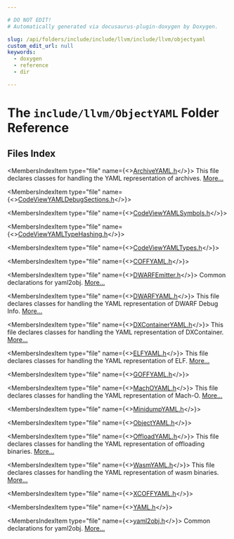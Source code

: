 ```yaml
---

# DO NOT EDIT!
# Automatically generated via docusaurus-plugin-doxygen by Doxygen.

slug: /api/folders/include/include/llvm/include/llvm/objectyaml
custom_edit_url: null
keywords:
  - doxygen
  - reference
  - dir

---
```





# The `include/llvm/ObjectYAML` Folder Reference

<DoxygenPage pluginConfig={pluginConfig}>



## Files Index

<MembersIndex>

<MembersIndexItem
  type="file"
  name={<><a href="/docs/api/files/include/include/llvm/include/llvm/objectyaml/archiveyaml-h">ArchiveYAML.h</a></>}>
This file declares classes for handling the YAML representation of archives. <a href="/docs/api/files/include/include/llvm/include/llvm/objectyaml/archiveyaml-h/#details">More...</a>
</MembersIndexItem>

<MembersIndexItem
  type="file"
  name={<><a href="/docs/api/files/include/include/llvm/include/llvm/objectyaml/codeviewyamldebugsections-h">CodeViewYAMLDebugSections.h</a></>}>
</MembersIndexItem>

<MembersIndexItem
  type="file"
  name={<><a href="/docs/api/files/include/include/llvm/include/llvm/objectyaml/codeviewyamlsymbols-h">CodeViewYAMLSymbols.h</a></>}>
</MembersIndexItem>

<MembersIndexItem
  type="file"
  name={<><a href="/docs/api/files/include/include/llvm/include/llvm/objectyaml/codeviewyamltypehashing-h">CodeViewYAMLTypeHashing.h</a></>}>
</MembersIndexItem>

<MembersIndexItem
  type="file"
  name={<><a href="/docs/api/files/include/include/llvm/include/llvm/objectyaml/codeviewyamltypes-h">CodeViewYAMLTypes.h</a></>}>
</MembersIndexItem>

<MembersIndexItem
  type="file"
  name={<><a href="/docs/api/files/include/include/llvm/include/llvm/objectyaml/coffyaml-h">COFFYAML.h</a></>}>
</MembersIndexItem>

<MembersIndexItem
  type="file"
  name={<><a href="/docs/api/files/include/include/llvm/include/llvm/objectyaml/dwarfemitter-h">DWARFEmitter.h</a></>}>
Common declarations for yaml2obj. <a href="/docs/api/files/include/include/llvm/include/llvm/objectyaml/dwarfemitter-h/#details">More...</a>
</MembersIndexItem>

<MembersIndexItem
  type="file"
  name={<><a href="/docs/api/files/include/include/llvm/include/llvm/objectyaml/dwarfyaml-h">DWARFYAML.h</a></>}>
This file declares classes for handling the YAML representation of DWARF Debug Info. <a href="/docs/api/files/include/include/llvm/include/llvm/objectyaml/dwarfyaml-h/#details">More...</a>
</MembersIndexItem>

<MembersIndexItem
  type="file"
  name={<><a href="/docs/api/files/include/include/llvm/include/llvm/objectyaml/dxcontaineryaml-h">DXContainerYAML.h</a></>}>
This file declares classes for handling the YAML representation of DXContainer. <a href="/docs/api/files/include/include/llvm/include/llvm/objectyaml/dxcontaineryaml-h/#details">More...</a>
</MembersIndexItem>

<MembersIndexItem
  type="file"
  name={<><a href="/docs/api/files/include/include/llvm/include/llvm/objectyaml/elfyaml-h">ELFYAML.h</a></>}>
This file declares classes for handling the YAML representation of ELF. <a href="/docs/api/files/include/include/llvm/include/llvm/objectyaml/elfyaml-h/#details">More...</a>
</MembersIndexItem>

<MembersIndexItem
  type="file"
  name={<><a href="/docs/api/files/include/include/llvm/include/llvm/objectyaml/goffyaml-h">GOFFYAML.h</a></>}>
</MembersIndexItem>

<MembersIndexItem
  type="file"
  name={<><a href="/docs/api/files/include/include/llvm/include/llvm/objectyaml/machoyaml-h">MachOYAML.h</a></>}>
This file declares classes for handling the YAML representation of Mach-O. <a href="/docs/api/files/include/include/llvm/include/llvm/objectyaml/machoyaml-h/#details">More...</a>
</MembersIndexItem>

<MembersIndexItem
  type="file"
  name={<><a href="/docs/api/files/include/include/llvm/include/llvm/objectyaml/minidumpyaml-h">MinidumpYAML.h</a></>}>
</MembersIndexItem>

<MembersIndexItem
  type="file"
  name={<><a href="/docs/api/files/include/include/llvm/include/llvm/objectyaml/objectyaml-h">ObjectYAML.h</a></>}>
</MembersIndexItem>

<MembersIndexItem
  type="file"
  name={<><a href="/docs/api/files/include/include/llvm/include/llvm/objectyaml/offloadyaml-h">OffloadYAML.h</a></>}>
This file declares classes for handling the YAML representation of offloading binaries. <a href="/docs/api/files/include/include/llvm/include/llvm/objectyaml/offloadyaml-h/#details">More...</a>
</MembersIndexItem>

<MembersIndexItem
  type="file"
  name={<><a href="/docs/api/files/include/include/llvm/include/llvm/objectyaml/wasmyaml-h">WasmYAML.h</a></>}>
This file declares classes for handling the YAML representation of wasm binaries. <a href="/docs/api/files/include/include/llvm/include/llvm/objectyaml/wasmyaml-h/#details">More...</a>
</MembersIndexItem>

<MembersIndexItem
  type="file"
  name={<><a href="/docs/api/files/include/include/llvm/include/llvm/objectyaml/xcoffyaml-h">XCOFFYAML.h</a></>}>
</MembersIndexItem>

<MembersIndexItem
  type="file"
  name={<><a href="/docs/api/files/include/include/llvm/include/llvm/objectyaml/yaml-h">YAML.h</a></>}>
</MembersIndexItem>

<MembersIndexItem
  type="file"
  name={<><a href="/docs/api/files/include/include/llvm/include/llvm/objectyaml/yaml2obj-h">yaml2obj.h</a></>}>
Common declarations for yaml2obj. <a href="/docs/api/files/include/include/llvm/include/llvm/objectyaml/yaml2obj-h/#details">More...</a>
</MembersIndexItem>

</MembersIndex>


</DoxygenPage>
